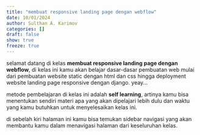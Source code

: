 ```yaml
---
title: "membuat responsive landing page dengan webflow"
date: 10/01/2024
author: Sulthan A. Karimov
categories: []
draft: false
show: true
freeze: true
---
```


selamat datang di kelas **membuat responsive landing page dengan webflow**, di kelas ini kamu akan belajar dasar-dasar pembuatan web mulai dari pembuatan website static dengan html dan css hingga deployment website landing page responsive dengan django. yeay...

metode pembelajaran di kelas ini adalah **self learning**, artinya kamu bisa menentukan sendiri materi apa yang akan dipelajari lebih dulu dan waktu yang kamu butuhkan untuk menyelesaikan kelas ini.

di sebelah kiri halaman ini kamu bisa temukan sidebar navigasi yang akan membantu kamu dalam menavigasi halaman dari keseluruhan kelas. 
